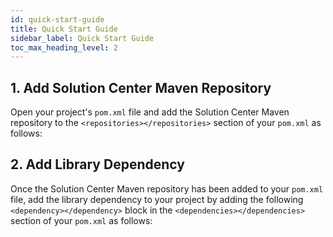 ```yaml
---
id: quick-start-guide
title: Quick Start Guide
sidebar_label: Quick Start Guide
toc_max_heading_level: 2
---
```



## 1. Add Solution Center Maven Repository

Open your project's `pom.xml` file and add the Solution Center Maven repository to the
`<repositories></repositories>` section of your `pom.xml` as follows:

<PomScMavenRepo />

## 2. Add Library Dependency

Once the Solution Center Maven repository has been added to your `pom.xml` file, add the library
dependency to your project by adding the following `<dependency></dependency>` block in the
`<dependencies></dependencies>` section of your `pom.xml` as follows:

<PomLibrary />